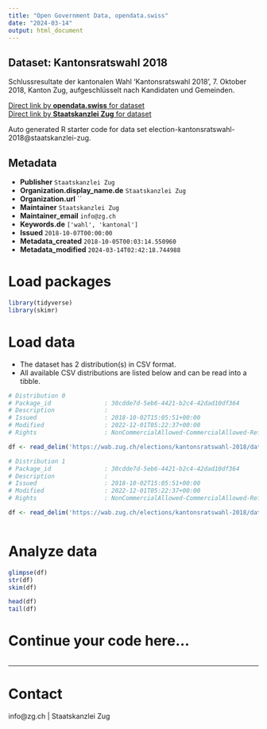 ```yaml
---
title: "Open Government Data, opendata.swiss"
date: "2024-03-14"
output: html_document
---
```


## Dataset: Kantonsratswahl 2018

Schlussresultate der kantonalen Wahl 'Kantonsratswahl 2018', 7. Oktober 2018, Kanton Zug, aufgeschlüsselt nach Kandidaten und Gemeinden.

[Direct link by **opendata.swiss** for dataset](https://opendata.swiss/de/dataset/kantonsratswahl-2018)<br>
[Direct link by **Staatskanzlei Zug** for dataset](https://wab.zug.ch/elections/kantonsratswahl-2018/data)

Auto generated R starter code for data set election-kantonsratswahl-2018@staatskanzlei-zug.

## Metadata

- **Publisher** `Staatskanzlei Zug`
- **Organization.display_name.de** `Staatskanzlei Zug`
- **Organization.url** ``
- **Maintainer** `Staatskanzlei Zug`
- **Maintainer_email** `info@zg.ch`
- **Keywords.de** `['wahl', 'kantonal']`
- **Issued** `2018-10-07T00:00:00`
- **Metadata_created** `2018-10-05T00:03:14.550960`
- **Metadata_modified** `2024-03-14T02:42:18.744988`


# Load packages

```r

library(tidyverse)
library(skimr)

```

# Load data

-   The dataset has 2 distribution(s) in CSV format.
-   All available CSV distributions are listed below and can be read into a tibble.

```r

# Distribution 0
# Package_id               : 30cdde7d-5eb6-4421-b2c4-42dad10df364
# Description              : 
# Issued                   : 2018-10-02T15:05:51+00:00
# Modified                 : 2022-12-01T05:22:37+00:00
# Rights                   : NonCommercialAllowed-CommercialAllowed-ReferenceRequired

df <- read_delim('https://wab.zug.ch/elections/kantonsratswahl-2018/data-parties-csv')

# Distribution 1
# Package_id               : 30cdde7d-5eb6-4421-b2c4-42dad10df364
# Description              : 
# Issued                   : 2018-10-02T15:05:51+00:00
# Modified                 : 2022-12-01T05:22:37+00:00
# Rights                   : NonCommercialAllowed-CommercialAllowed-ReferenceRequired

df <- read_delim('https://wab.zug.ch/elections/kantonsratswahl-2018/data-csv')



```

# Analyze data

```r

glimpse(df)
str(df)
skim(df)

head(df)
tail(df)

```

# Continue your code here...

```r

```

------------------------------------------------------------------------

# Contact

info@zg.ch | Staatskanzlei Zug
